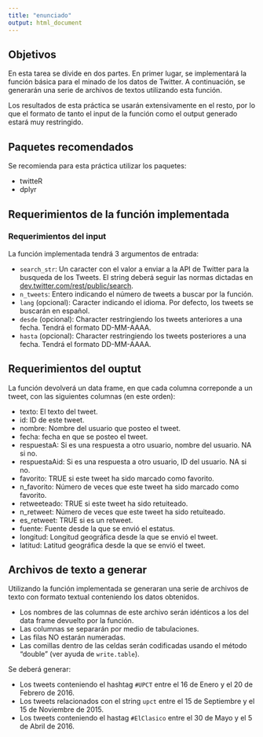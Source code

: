 ```yaml
---
title: "enunciado"
output: html_document
---
```


## Objetivos

En esta tarea se divide en dos partes. En primer lugar, se implementará la función básica para el minado de los datos de Twitter. A continuación, se generarán una serie de archivos de textos utilizando esta función. 

Los resultados de esta práctica se usarán extensivamente en el resto, por lo que el formato de tanto el input de la función como el output generado estará muy restringido.

## Paquetes recomendados

Se recomienda para esta práctica utilizar los paquetes:

* twitteR
* dplyr

## Requerimientos de la función implementada

### Requerimientos del input

La función implementada tendrá 3 argumentos de entrada:

* `search_str`: Un caracter con el valor a enviar a la API de Twitter para la busqueda de los Tweets. El string deberá seguir las normas dictadas en [dev.twitter.com/rest/public/search](https://dev.twitter.com/rest/public/search).
* `n_tweets`: Entero indicando el número de tweets a buscar por la función.
* `lang` (opcional): Caracter indicando el idioma. Por defecto, los tweets se buscarán en español.
* `desde` (opcional): Character restringiendo los tweets anteriores a una fecha. Tendrá el formato DD-MM-AAAA.
* `hasta` (opcional): Character restringiendo los tweets posteriores a una fecha. Tendrá el formato DD-MM-AAAA.

## Requerimientos del ouptut

La función devolverá un data frame, en que cada columna correponde a un tweet, con las siguientes columnas (en este orden):  

* texto: El texto del tweet.
* id: ID de este tweet.
* nombre: Nombre del usuario que posteo el tweet.
* fecha: fecha en que se posteo el tweet.
* respuestaA: Si es una respuesta a otro usuario, nombre del usuario. NA si no.
* respuestaAid: Si es una respuesta a otro usuario, ID del usuario. NA si no.
* favorito: TRUE si este tweet ha sido marcado como favorito.
* n_favorito: Número de veces que este tweet ha sido marcado como favorito.
* retweeteado: TRUE si este tweet ha sido retuiteado.
* n_retweet: Número de veces que este tweet ha sido retuiteado.
* es_retweet: TRUE si es un retweet.
* fuente: Fuente desde la que se envió el estatus.
* longitud: Longitud geográfica desde la que se envió el tweet.
* latitud: Latitud geográfica desde la que se envió el tweet.

## Archivos de texto a generar

Utilizando la función implementada se generaran una serie de archivos de texto con formato textual conteniendo los datos obtenidos.

* Los nombres de las columnas de este archivo serán idénticos a los del data frame devuelto por la función. 
* Las columnas se separarán por medio de tabulaciones.
* Las filas NO estarán numeradas.
* Las comillas dentro de las celdas serán codificadas usando el método "double" (ver ayuda de `write.table`).

Se deberá generar:

* Los tweets conteniendo el hashtag `#UPCT` entre el 16 de Enero y el 20 de Febrero de 2016.
* Los tweets relacionados con el string `upct` entre el 15 de Septiembre y el 15 de Noviembre de 2015.
* Los tweets conteniendo el hastag `#ElClasico` entre el 30 de Mayo y el 5 de Abril de 2016.





















